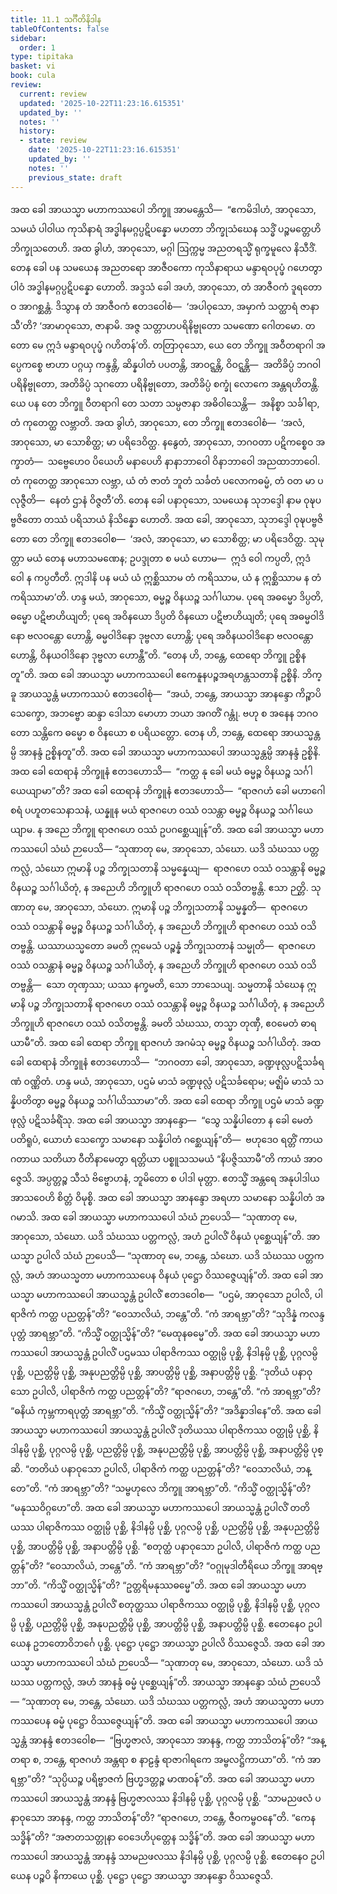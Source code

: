 ```yaml
---
title: 11.1 သင်္ဂီတိနိဒါန
tableOfContents: false
sidebar:
  order: 1
type: tipitaka
basket: vi
book: cula
review:
  current: review
  updated: '2025-10-22T11:23:16.615351'
  updated_by: ''
  notes: ''
  history:
  - state: review
    date: '2025-10-22T11:23:16.615351'
    updated_by: ''
    notes: ''
    previous_state: draft
---
```



<ReviewStatus review={frontmatter.review} showDetails={true} />

<HypothesisAnnotation frontmatter={frontmatter} />

<DynamicBreadcrumb />

<Division number="437" book="cula" e="ch" v="4" p="480">

<Paragraph number="2176" book="cula">
အထ ခေါ အာယသ္မာ မဟာကဿပေါ ဘိက္ခူ အာမန္တေသိ—  “ဧကမိဒါဟံ, အာဝုသော, သမယံ ပါဝါယ ကုသိနာရံ အဒ္ဓါနမဂ္ဂပ္ပဋိပန္နော မဟတာ ဘိက္ခုသံဃေန သဒ္ဓိံ ပဉ္စမတ္တေဟိ ဘိက္ခုသတေဟိ. အထ ခွါဟံ, အာဝုသော, မဂ္ဂါ ဩက္ကမ္မ အညတရသ္မိံ ရုက္ခမူလေ နိသီဒိံ.
</Paragraph>

<Paragraph number="2177" book="cula">
တေန ခေါ ပန သမယေန အညတရော အာဇီဝကော ကုသိနာရာယ မန္ဒာရဝပုပ္ဖံ ဂဟေတွာ ပါဝံ အဒ္ဓါနမဂ္ဂပ္ပဋိပန္နော ဟောတိ. အဒ္ဒသံ ခေါ အဟံ, အာဝုသော, တံ အာဇီဝကံ ဒူရတောဝ အာဂစ္ဆန္တံ. ဒိသွာန တံ အာဇီဝကံ ဧတဒဝေါစံ—  ‘အပါဝုသော, အမှာကံ သတ္ထာရံ ဇာနာသီ’တိ? ‘အာမာဝုသော, ဇာနာမိ. အဇ္ဇ သတ္တာဟပရိနိဗ္ဗုတော သမဏော ဂေါတမော. တတော မေ ဣဒံ မန္ဒာရဝပုပ္ဖံ ဂဟိတန်’တိ. တတြာဝုသော, ယေ တေ ဘိက္ခူ အဝီတရာဂါ အပ္ပေကစ္စေ ဗာဟာ ပဂ္ဂယှ ကန္ဒန္တိ, ဆိန္နပါတံ ပပတန္တိ, အာဝဋ္ဋန္တိ, ဝိဝဋ္ဋန္တိ—  အတိခိပ္ပံ ဘဂဝါ ပရိနိဗ္ဗုတော, အတိခိပ္ပံ သုဂတော ပရိနိဗ္ဗုတော, အတိခိပ္ပံ စက္ခုံ လောကေ အန္တရဟိတန္တိ. ယေ ပန တေ ဘိက္ခူ ဝီတရာဂါ တေ သတာ သမ္ပဇာနာ အဓိဝါသေန္တိ—  အနိစ္စာ သင်္ခါရာ, တံ ကုတေတ္ထ လဗ္ဘာတိ.
</Paragraph>

<Paragraph number="2178" book="cula">
အထ ခွါဟံ, အာဝုသော, တေ ဘိက္ခူ ဧတဒဝေါစံ—  ‘အလံ, အာဝုသော, မာ သောစိတ္ထ; မာ ပရိဒေဝိတ္ထ. နနွေတံ, အာဝုသော, ဘဂဝတာ ပဋိကစ္စေဝ အက္ခာတံ—  သဗ္ဗေဟေဝ ပိယေဟိ မနာပေဟိ နာနာဘာဝေါ ဝိနာဘာဝေါ အညထာဘာဝေါ. တံ ကုတေတ္ထ အာဝုသော လဗ္ဘာ, ယံ တံ ဇာတံ ဘူတံ သင်္ခတံ ပလောကဓမ္မံ, တံ ဝတ မာ ပလုဇ္ဇီတိ—  နေတံ ဌာနံ ဝိဇ္ဇတီ’တိ.
</Paragraph>

<Paragraph number="2179" book="cula">
တေန ခေါ ပနာဝုသော, သမယေန သုဘဒ္ဒေါ နာမ ဝုဍ္ဎပဗ္ဗဇိတော တဿံ ပရိသာယံ နိသိန္နော ဟောတိ. အထ ခေါ, အာဝုသော, သုဘဒ္ဒေါ ဝုဍ္ဎပဗ္ဗဇိတော တေ ဘိက္ခူ ဧတဒဝေါစ—  ‘အလံ, အာဝုသော, မာ သောစိတ္ထ; မာ ပရိဒေဝိတ္ထ. သုမုတ္တာ မယံ တေန မဟာသမဏေန; ဥပဒ္ဒုတာ စ မယံ ဟောမ—  ဣဒံ ဝေါ ကပ္ပတိ, ဣဒံ ဝေါ န ကပ္ပတီတိ. ဣဒါနိ ပန မယံ ယံ ဣစ္ဆိဿာမ တံ ကရိဿာမ, ယံ န ဣစ္ဆိဿာမ န တံ ကရိဿာမာ’တိ. ဟန္ဒ မယံ, အာဝုသော, ဓမ္မဉ္စ ဝိနယဉ္စ သင်္ဂါယာမ. ပုရေ အဓမ္မော ဒိပ္ပတိ, ဓမ္မော ပဋိဗာဟိယျတိ; ပုရေ အဝိနယော ဒိပ္ပတိ ဝိနယော ပဋိဗာဟိယျတိ; ပုရေ အဓမ္မဝါဒိနော ဗလဝန္တော ဟောန္တိ, ဓမ္မဝါဒိနော ဒုဗ္ဗလာ ဟောန္တိ; ပုရေ အဝိနယဝါဒိနော ဗလဝန္တော ဟောန္တိ, ဝိနယဝါဒိနော ဒုဗ္ဗလာ ဟောန္တီ”တိ.
</Paragraph>

<Paragraph number="2180" book="cula">
“တေန ဟိ, ဘန္တေ, ထေရော ဘိက္ခူ ဥစ္စိနတူ”တိ. အထ ခေါ အာယသ္မာ မဟာကဿပေါ ဧကေနူနပဉ္စအရဟန္တသတာနိ ဥစ္စိနိ. ဘိက္ခူ အာယသ္မန္တံ မဟာကဿပံ ဧတဒဝေါစုံ—  “အယံ, ဘန္တေ, အာယသ္မာ အာနန္ဒော ကိဉ္စာပိ သေက္ခော, အဘဗ္ဗော ဆန္ဒာ ဒေါသာ မောဟာ ဘယာ အဂတိံ ဂန္တုံ. ဗဟု စ အနေန ဘဂဝတော သန္တိကေ ဓမ္မော စ ဝိနယော စ ပရိယတ္တော. တေန ဟိ, ဘန္တေ, ထေရော အာယသ္မန္တမ္ပိ အာနန္ဒံ ဥစ္စိနတူ”တိ. အထ ခေါ အာယသ္မာ မဟာကဿပေါ အာယသ္မန္တမ္ပိ အာနန္ဒံ ဥစ္စိနိ.
</Paragraph>

<Paragraph number="2181" book="cula">
အထ ခေါ ထေရာနံ ဘိက္ခူနံ ဧတဒဟောသိ—  “ကတ္ထ နု ခေါ မယံ ဓမ္မဉ္စ ဝိနယဉ္စ သင်္ဂါယေယျာမာ”တိ? အထ ခေါ ထေရာနံ ဘိက္ခူနံ ဧတဒဟောသိ—  “ရာဇဂဟံ ခေါ မဟာဂေါစရံ ပဟူတသေနာသနံ, ယန္နူန မယံ ရာဇဂဟေ ဝဿံ ဝသန္တာ ဓမ္မဉ္စ ဝိနယဉ္စ သင်္ဂါယေယျာမ. န အညေ ဘိက္ခူ ရာဇဂဟေ ဝဿံ ဥပဂစ္ဆေယျုန်”တိ.
</Paragraph>

<Paragraph number="2182" book="cula">
အထ ခေါ အာယသ္မာ မဟာကဿပေါ သံဃံ ဉာပေသိ—
</Paragraph>

</Division>
<Division number="438" book="cula" e="ch" v="4" p="481">

<Paragraph number="2183" book="cula">
“သုဏာတု မေ, အာဝုသော, သံဃော. ယဒိ သံဃဿ ပတ္တကလ္လံ, သံဃော ဣမာနိ ပဉ္စ ဘိက္ခုသတာနိ သမ္မန္နေယျ—  ရာဇဂဟေ ဝဿံ ဝသန္တာနိ ဓမ္မဉ္စ ဝိနယဉ္စ သင်္ဂါယိတုံ, န အညေဟိ ဘိက္ခူဟိ ရာဇဂဟေ ဝဿံ ဝသိတဗ္ဗန္တိ. ဧသာ ဉတ္တိ.
</Paragraph>

<Paragraph number="2184" book="cula">
သုဏာတု မေ, အာဝုသော, သံဃော. ဣမာနိ ပဉ္စ ဘိက္ခုသတာနိ သမ္မန္နတိ—  ရာဇဂဟေ ဝဿံ ဝသန္တာနိ ဓမ္မဉ္စ ဝိနယဉ္စ သင်္ဂါယိတုံ, န အညေဟိ ဘိက္ခူဟိ ရာဇဂဟေ ဝဿံ ဝသိတဗ္ဗန္တိ. ယဿာယသ္မတော ခမတိ ဣမေသံ ပဉ္စန္နံ ဘိက္ခုသတာနံ သမ္မုတိ—  ရာဇဂဟေ ဝဿံ ဝသန္တာနံ ဓမ္မဉ္စ ဝိနယဉ္စ သင်္ဂါယိတုံ, န အညေဟိ ဘိက္ခူဟိ ရာဇဂဟေ ဝဿံ ဝသိတဗ္ဗန္တိ—  သော တုဏှဿ; ယဿ နက္ခမတိ, သော ဘာသေယျ.
</Paragraph>

<Paragraph number="2185" book="cula">
သမ္မတာနိ သံဃေန ဣမာနိ ပဉ္စ ဘိက္ခုသတာနိ ရာဇဂဟေ ဝဿံ ဝသန္တာနိ ဓမ္မဉ္စ ဝိနယဉ္စ သင်္ဂါယိတုံ, န အညေဟိ ဘိက္ခူဟိ ရာဇဂဟေ ဝဿံ ဝသိတဗ္ဗန္တိ. ခမတိ သံဃဿ, တသ္မာ တုဏှီ, ဧဝမေတံ ဓာရယာမီ”တိ.
</Paragraph>

<Paragraph number="2186" book="cula">
အထ ခေါ ထေရာ ဘိက္ခူ ရာဇဂဟံ အဂမံသု ဓမ္မဉ္စ ဝိနယဉ္စ သင်္ဂါယိတုံ. အထ ခေါ ထေရာနံ ဘိက္ခူနံ ဧတဒဟောသိ—  “ဘဂဝတာ ခေါ, အာဝုသော, ခဏ္ဍဖုလ္လပဋိသင်္ခရဏံ ဝဏ္ဏိတံ. ဟန္ဒ မယံ, အာဝုသော, ပဌမံ မာသံ ခဏ္ဍဖုလ္လံ ပဋိသင်္ခရောမ; မဇ္ဈိမံ မာသံ သန္နိပတိတွာ ဓမ္မဉ္စ ဝိနယဉ္စ သင်္ဂါယိဿာမာ”တိ.
</Paragraph>

<Paragraph number="2187" book="cula">
အထ ခေါ ထေရာ ဘိက္ခူ ပဌမံ မာသံ ခဏ္ဍဖုလ္လံ ပဋိသင်္ခရိံသု. အထ ခေါ အာယသ္မာ အာနန္ဒော—  “သွေ သန္နိပါတော န ခေါ မေတံ ပတိရူပံ, ယောဟံ သေက္ခော သမာနော သန္နိပါတံ ဂစ္ဆေယျန်”တိ—  ဗဟုဒေဝ ရတ္တိံ ကာယဂတာယ သတိယာ ဝီတိနာမေတွာ ရတ္တိယာ ပစ္စူသသမယံ “နိပဇ္ဇိဿာမီ”တိ ကာယံ အာဝဇ္ဇေသိ. အပ္ပတ္တဉ္စ သီသံ ဗိဗ္ဗောဟနံ, ဘူမိတော စ ပါဒါ မုတ္တာ. ဧတသ္မိံ အန္တရေ အနုပါဒါယ အာသဝေဟိ စိတ္တံ ဝိမုစ္စိ.
</Paragraph>

</Division>
<Division number="439" book="cula" e="ch" v="4" p="482">

<Paragraph number="2188" book="cula">
အထ ခေါ အာယသ္မာ အာနန္ဒော အရဟာ သမာနော သန္နိပါတံ အဂမာသိ. အထ ခေါ အာယသ္မာ မဟာကဿပေါ သံဃံ ဉာပေသိ—
</Paragraph>

<Paragraph number="2189" book="cula">
“သုဏာတု မေ, အာဝုသော, သံဃော. ယဒိ သံဃဿ ပတ္တကလ္လံ, အဟံ ဥပါလိံ ဝိနယံ ပုစ္ဆေယျန်”တိ.
</Paragraph>

<Paragraph number="2190" book="cula">
အာယသ္မာ ဥပါလိ သံဃံ ဉာပေသိ—
</Paragraph>

<Paragraph number="2191" book="cula">
“သုဏာတု မေ, ဘန္တေ, သံဃော. ယဒိ သံဃဿ ပတ္တကလ္လံ, အဟံ အာယသ္မတာ မဟာကဿပေန ဝိနယံ ပုဋ္ဌော ဝိဿဇ္ဇေယျန်”တိ.
</Paragraph>

<Paragraph number="2192" book="cula">
အထ ခေါ အာယသ္မာ မဟာကဿပေါ အာယသ္မန္တံ ဥပါလိံ ဧတဒဝေါစ—  “ပဌမံ, အာဝုသော ဥပါလိ, ပါရာဇိကံ ကတ္ထ ပညတ္တန်”တိ? “ဝေသာလိယံ, ဘန္တေ”တိ. “ကံ အာရဗ္ဘာ”တိ? “သုဒိန္နံ ကလန္ဒပုတ္တံ အာရဗ္ဘာ”တိ. “ကိသ္မိံ ဝတ္ထုသ္မိန်”တိ? “မေထုနဓမ္မေ”တိ. အထ ခေါ အာယသ္မာ မဟာကဿပေါ အာယသ္မန္တံ ဥပါလိံ ပဌမဿ ပါရာဇိကဿ ဝတ္ထုမ္ပိ ပုစ္ဆိ, နိဒါနမ္ပိ ပုစ္ဆိ, ပုဂ္ဂလမ္ပိ ပုစ္ဆိ, ပညတ္တိမ္ပိ ပုစ္ဆိ, အနုပညတ္တိမ္ပိ ပုစ္ဆိ, အာပတ္တိမ္ပိ ပုစ္ဆိ, အနာပတ္တိမ္ပိ ပုစ္ဆိ.
</Paragraph>

<Paragraph number="2193" book="cula">
“ဒုတိယံ ပနာဝုသော ဥပါလိ, ပါရာဇိကံ ကတ္ထ ပညတ္တန်”တိ? “ရာဇဂဟေ, ဘန္တေ”တိ. “ကံ အာရဗ္ဘာ”တိ? “ဓနိယံ ကုမ္ဘကာရပုတ္တံ အာရဗ္ဘာ”တိ. “ကိသ္မိံ ဝတ္ထုသ္မိန်”တိ? “အဒိန္နာဒါနေ”တိ. အထ ခေါ အာယသ္မာ မဟာကဿပေါ အာယသ္မန္တံ ဥပါလိံ ဒုတိယဿ ပါရာဇိကဿ ဝတ္ထုမ္ပိ ပုစ္ဆိ, နိဒါနမ္ပိ ပုစ္ဆိ, ပုဂ္ဂလမ္ပိ ပုစ္ဆိ, ပညတ္တိမ္ပိ ပုစ္ဆိ, အနုပညတ္တိမ္ပိ ပုစ္ဆိ, အာပတ္တိမ္ပိ ပုစ္ဆိ, အနာပတ္တိမ္ပိ ပုစ္ဆိ.
</Paragraph>

<Paragraph number="2194" book="cula">
“တတိယံ ပနာဝုသော ဥပါလိ, ပါရာဇိကံ ကတ္ထ ပညတ္တန်”တိ? “ဝေသာလိယံ, ဘန္တေ”တိ. “ကံ အာရဗ္ဘာ”တိ? “သမ္ဗဟုလေ ဘိက္ခူ အာရဗ္ဘာ”တိ. “ကိသ္မိံ ဝတ္ထုသ္မိန်”တိ? “မနုဿဝိဂ္ဂဟေ”တိ. အထ ခေါ အာယသ္မာ မဟာကဿပေါ အာယသ္မန္တံ ဥပါလိံ တတိယဿ ပါရာဇိကဿ ဝတ္ထုမ္ပိ ပုစ္ဆိ, နိဒါနမ္ပိ ပုစ္ဆိ, ပုဂ္ဂလမ္ပိ ပုစ္ဆိ, ပညတ္တိမ္ပိ ပုစ္ဆိ, အနုပညတ္တိမ္ပိ ပုစ္ဆိ, အာပတ္တိမ္ပိ ပုစ္ဆိ, အနာပတ္တိမ္ပိ ပုစ္ဆိ.
</Paragraph>

<Paragraph number="2195" book="cula">
“စတုတ္ထံ ပနာဝုသော ဥပါလိ, ပါရာဇိကံ ကတ္ထ ပညတ္တန်”တိ? “ဝေသာလိယံ, ဘန္တေ”တိ. “ကံ အာရဗ္ဘာ”တိ? “ဝဂ္ဂုမုဒါတီရိယေ ဘိက္ခူ အာရဗ္ဘာ”တိ. “ကိသ္မိံ ဝတ္ထုသ္မိန်”တိ? “ဥတ္တရိမနုဿဓမ္မေ”တိ. အထ ခေါ အာယသ္မာ မဟာကဿပေါ အာယသ္မန္တံ ဥပါလိံ စတုတ္ထဿ ပါရာဇိကဿ ဝတ္ထုမ္ပိ ပုစ္ဆိ, နိဒါနမ္ပိ ပုစ္ဆိ, ပုဂ္ဂလမ္ပိ ပုစ္ဆိ, ပညတ္တိမ္ပိ ပုစ္ဆိ, အနုပညတ္တိမ္ပိ ပုစ္ဆိ, အာပတ္တိမ္ပိ ပုစ္ဆိ, အနာပတ္တိမ္ပိ ပုစ္ဆိ.
</Paragraph>

<Paragraph number="2196" book="cula">
ဧတေနေဝ ဥပါယေန ဥဘတောဝိဘင်္ဂေ ပုစ္ဆိ. ပုဋ္ဌော ပုဋ္ဌော အာယသ္မာ ဥပါလိ ဝိဿဇ္ဇေသိ.
</Paragraph>

</Division>
<Division number="440" book="cula" e="ch" v="4" p="483">

<Paragraph number="2197" book="cula">
အထ ခေါ အာယသ္မာ မဟာကဿပေါ သံဃံ ဉာပေသိ—
</Paragraph>

<Paragraph number="2198" book="cula">
“သုဏာတု မေ, အာဝုသော, သံဃော. ယဒိ သံဃဿ ပတ္တကလ္လံ, အဟံ အာနန္ဒံ ဓမ္မံ ပုစ္ဆေယျန်”တိ.
</Paragraph>

<Paragraph number="2199" book="cula">
အာယသ္မာ အာနန္ဒော သံဃံ ဉာပေသိ—
</Paragraph>

<Paragraph number="2200" book="cula">
“သုဏာတု မေ, ဘန္တေ, သံဃော. ယဒိ သံဃဿ ပတ္တကလ္လံ, အဟံ အာယသ္မတာ မဟာကဿပေန ဓမ္မံ ပုဋ္ဌော ဝိဿဇ္ဇေယျန်”တိ.
</Paragraph>

<Paragraph number="2201" book="cula">
အထ ခေါ အာယသ္မာ မဟာကဿပေါ အာယသ္မန္တံ အာနန္ဒံ ဧတဒဝေါစ—  “ဗြဟ္မဇာလံ, အာဝုသော အာနန္ဒ, ကတ္ထ ဘာသိတန်”တိ? “အန္တရာ စ, ဘန္တေ, ရာဇဂဟံ အန္တရာ စ နာဠန္ဒံ ရာဇာဂါရကေ အမ္ဗလဋ္ဌိကာယာ”တိ. “ကံ အာရဗ္ဘာ”တိ? “သုပ္ပိယဉ္စ ပရိဗ္ဗာဇကံ ဗြဟ္မဒတ္တဉ္စ မာဏဝန်”တိ. အထ ခေါ အာယသ္မာ မဟာကဿပေါ အာယသ္မန္တံ အာနန္ဒံ ဗြဟ္မဇာလဿ နိဒါနမ္ပိ ပုစ္ဆိ, ပုဂ္ဂလမ္ပိ ပုစ္ဆိ. “သာမညဖလံ ပနာဝုသော အာနန္ဒ, ကတ္ထ ဘာသိတန်”တိ? “ရာဇဂဟေ, ဘန္တေ, ဇီဝကမ္ဗဝနေ”တိ. “ကေန သဒ္ဓိန်”တိ? “အဇာတသတ္တုနာ ဝေဒေဟိပုတ္တေန သဒ္ဓိန်”တိ. အထ ခေါ အာယသ္မာ မဟာကဿပေါ အာယသ္မန္တံ အာနန္ဒံ သာမညဖလဿ နိဒါနမ္ပိ ပုစ္ဆိ, ပုဂ္ဂလမ္ပိ ပုစ္ဆိ. ဧတေနေဝ ဥပါယေန ပဉ္စပိ နိကာယေ ပုစ္ဆိ. ပုဋ္ဌော ပုဋ္ဌော အာယသ္မာ အာနန္ဒော ဝိဿဇ္ဇေသိ.
</Paragraph>
</Division>